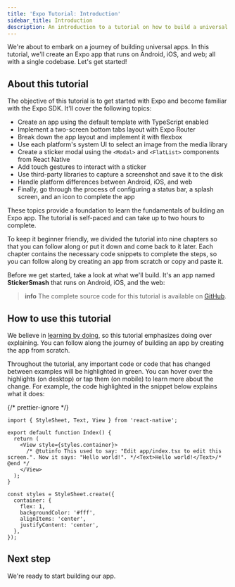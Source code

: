 ```yaml
---
title: 'Expo Tutorial: Introduction'
sidebar_title: Introduction
description: An introduction to a tutorial on how to build a universal app that runs on Android, iOS and the web using Expo.
---
```




We're about to embark on a journey of building universal apps. In this tutorial, we'll create an Expo app that runs on Android, iOS, and web; all with a single codebase. Let's get started!

## About this tutorial

The objective of this tutorial is to get started with Expo and become familiar with the Expo SDK. It'll cover the following topics:

- Create an app using the default template with TypeScript enabled
- Implement a two-screen bottom tabs layout with Expo Router
- Break down the app layout and implement it with flexbox
- Use each platform's system UI to select an image from the media library
- Create a sticker modal using the `<Modal>` and `<FlatList>` components from React Native
- Add touch gestures to interact with a sticker
- Use third-party libraries to capture a screenshot and save it to the disk
- Handle platform differences between Android, iOS, and web
- Finally, go through the process of configuring a status bar, a splash screen, and an icon to complete the app

These topics provide a foundation to learn the fundamentals of building an Expo app. The tutorial is self-paced and can take up to two hours to complete.

To keep it beginner friendly, we divided the tutorial into nine chapters so that you can follow along or put it down and come back to it later. Each chapter contains the necessary code snippets to complete the steps, so you can follow along by creating an app from scratch or copy and paste it.

Before we get started, take a look at what we'll build. It's an app named **StickerSmash** that runs on Android, iOS, and the web:

<ContentSpotlight file="tutorial/final.mp4" />

> **info** The complete source code for this tutorial is available on [GitHub](https://github.com/expo/examples/tree/master/stickersmash).

## How to use this tutorial

We believe in [learning by doing](https://en.wikipedia.org/wiki/Learning-by-doing), so this tutorial emphasizes doing over explaining. You can follow along the journey of building an app by creating the app from scratch.

Throughout the tutorial, any important code or code that has changed between examples will be <span className="tutorial-code-annotation">highlighted in green</span>. You can hover over the highlights (on desktop) or tap them (on mobile) to learn more about the change. For example, the code highlighted in the snippet below explains what it does:

{/* prettier-ignore */}
```tsx Hello World|collapseHeight=300
import { StyleSheet, Text, View } from 'react-native';

export default function Index() {
  return (
    <View style={styles.container}>
      /* @tutinfo This used to say: "Edit app/index.tsx to edit this screen.". Now it says: "Hello world!". */<Text>Hello world!</Text>/* @end */
    </View>
  );
}

const styles = StyleSheet.create({
  container: {
    flex: 1,
    backgroundColor: '#fff',
    alignItems: 'center',
    justifyContent: 'center',
  },
});
```

## Next step

We're ready to start building our app.

<BoxLink
  title="Start"
  Icon={BookOpen02Icon}
  description="Let's start by creating a new Expo app."
  href="/tutorial/create-your-first-app"
/>
